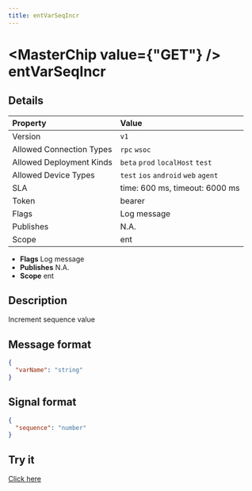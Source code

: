 ```yaml
---
title: entVarSeqIncr
---
```



# <MasterChip value={"GET"} /> entVarSeqIncr

## Details

| Property | Value | 
| :--- | :--- | 
| Version | `v1` |
| Allowed Connection Types | `rpc` `wsoc`  |
| Allowed Deployment Kinds | `beta` `prod` `localHost` `test`  |
| Allowed Device Types | `test` `ios` `android` `web` `agent`  |
| SLA | time: 600 ms, timeout: 6000 ms |
| Token | bearer |
| Flags | Log message |
| Publishes | N.A. |
| Scope | ent |


- **Flags** Log message
- **Publishes** N.A.
- **Scope** ent


## Description

Increment sequence value

## Message format

```json
{
  "varName": "string"
}
```

## Signal format

```json
{
  "sequence": "number"
}
```

## Try it

[Click here](https://web.neome.ai/api?path=ent_entMain_entVarSeqIncr)

